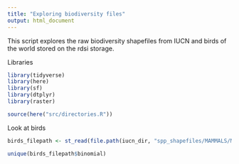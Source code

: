 ```yaml
---
title: "Exploring biodiversity files"
output: html_document
---
```


This script explores the raw biodiversity shapefiles from IUCN and birds of the world stored on the rdsi storage.

Libraries
```r

library(tidyverse)
library(here)
library(sf)
library(dtplyr)
library(raster)

source(here("src/directories.R"))


```

Look at birds
```r

birds_filepath <- st_read(file.path(iucn_dir, "spp_shapefiles/MAMMALS/MAMMALS.shp"))

unique(birds_filepath$binomial)


```

